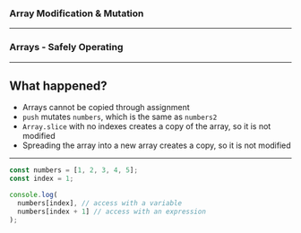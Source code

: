 

### Array Modification & Mutation

<ReplIt src="https://repl.it/@e_schultz/Arrays-modification-and-mutation?lite=true" />

---


### Arrays - Safely Operating

<ReplIt src="https://repl.it/@e_schultz/Arrays-Safely-Operating?lite=true" />

---

## What happened?

- Arrays cannot be copied through assignment
- `push` mutates `numbers`, which is the same as `numbers2`
- `Array.slice` with no indexes creates a copy of the array, so it is not modified
- Spreading the array into a new array creates a copy, so it is not modified

---


```javascript Accessing single array elements
const numbers = [1, 2, 3, 4, 5];
const index = 1;

console.log(
  numbers[index], // access with a variable
  numbers[index + 1] // access with an expression
);
```
